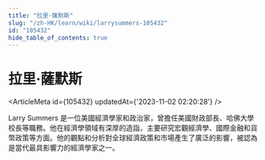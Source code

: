 ```yaml
---
title: "拉里·薩默斯"
slug: "/zh-HK/learn/wiki/larrysummers-105432"
id: "105432"
hide_table_of_contents: true
---
```



# 拉里·薩默斯

<ArticleMeta id={105432} updatedAt={'2023-11-02 02:20:28'} />
<div className='border-solid border-b border-t-0 my-4 border-[var(--ifm-color-gray-300)]' />

Larry Summers 是一位美國經濟學家和政治家，曾擔任美國財政部長、哈佛大學校長等職務。他在經濟學領域有深厚的造詣，主要研究宏觀經濟學、國際金融和貨幣政策等方面。他的觀點和分析對全球經濟政策和市場產生了廣泛的影響，被認為是當代最具影響力的經濟學家之一。
